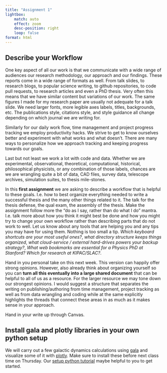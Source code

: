 ```yaml
---
title: "Assignment 1"
lightbox:
    match: auto
    effect: zoom
    desc-position: right
    loop: false
format: html
---
```



## Describe your Workflow

One key aspect of all our work is that we communicate with a wide range of audiences our research methodology, our approach and our findings. These reports come in a wide range of formats as well. From talk slides, to research blogs, to popular science writing, to github repositories, to code pull requests, to research articles and even a PhD thesis. Very often this means that we have similar content but variations of our work. The same figures I made for my research paper are usually not adequate for a talk slide. We need larger fonts, more legible axes labels, titles, backgrounds, etc. The publications style, citations style, and style guidance all change depending on which journal we are writing for.

Similarly for our daily work flow, time management and project progress tracking we employ productivity hacks. We strive to get to know ourselves better and experiment with what works and what doesn't. There are many ways to personalize how we approach tracking and keeping progress towards our goals. 

Last but not least we work a lot with code and data. Whether we are experimental, observational, theoretical, computational, historical, philosophical physicists, or any combination of those labels, chances are we are wrangling quite a bit of data, CAD files, survey data, telescope archives, simulation suites, to thesis mile-stones. 

In this **first assignment** we are asking to describe a workflow that is helpful to these goals. I.e. how to best organize everything needed to write a successful thesis and the many other things related to it. The talk for the thesis defense, the qual exam, the assembly of the thesis. Make the assignment follow more the "do as I say, rather than do what I do" mantra. I.e. talk more about how you think it might best be done and how you might try to change your own workflow rather than describing parts that do not work to well. Let us know about any tools that are helping you and any tips you may have for using them. Nothing is too small a tip. *Which keyboard shortcuts are your most useful ones?*, *what directory structure keeps things organized*, *what cloud-service / external hard-drives powers your backup strategy?*, *What web bookmarks are essential for a Physics PhD at Stanford? Which for research at KIPAC/SLAC?*. 

Hand in you personal take on this next week. This version can happily offer strong opinions. However, also already think about organizing yourself so you can **turn all this eventually into a large shared document** that can be helpful to all of us as a resource. For the larger resource we may tone down our strongest opinions. 
I would suggest a structure that separates the writing on publishing/authoring from time management, project tracking as well as from data wrangling and coding while at the same explicitly highlights the threads that connect these areas in as much as it makes sense in your approach. 

Hand in your write up through Canvas. 

## Install gala and plotly libraries in your own python setup

We will carry out a few galactic dynamics calculations using [gala](https://gala-astro.readthedocs.io/en/latest/index.html) and visualize some of it with [plotly](https://plotly.com). Make sure to install these before next class time on Thursday. Our [setup python tutorial](tutorials/python_setup.qmd) maybe helpful to you to get started. 